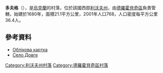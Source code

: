 {{coord|49|9|55|N|23|20|26|E|scale:100000|display=title}}

'''多夫格'''（{{lang-uk|Довге}}），是[[烏克蘭|烏克蘭]]的村落，位於該國西部[[利沃夫州|利沃夫州]]，由[[德羅霍貝奇區|德羅霍貝奇區]]負責管轄，始建於1680年，面積21.1平方公里，2001年人口768，人口密度每平方公里36.4人。

==參考資料==
*[https://web.archive.org/web/20160507194920/http://w1.c1.rada.gov.ua/pls/z7502/A005?rdat1=21.06.2006&rf7571=19464   Облікова картка]
* [http://gska2.rada.gov.ua/pls/z7502/A005?rdat1=21.06.2006&rf7571=19464 Село Довге]{{dead link|date=2017年12月 |bot=InternetArchiveBot |fix-attempted=yes }}

{{DEFAULTSORT:Довге}}
[[Category:利沃夫州村落|Category:利沃夫州村落]]
[[Category:德羅霍貝奇區村落|Category:德羅霍貝奇區村落]]


{{Lviv-geo-stub}}